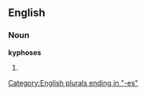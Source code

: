 ==English==

===Noun===
'''kyphoses'''

# {{plural of|kyphosis}}

[[Category:English plurals ending in "-es"]]